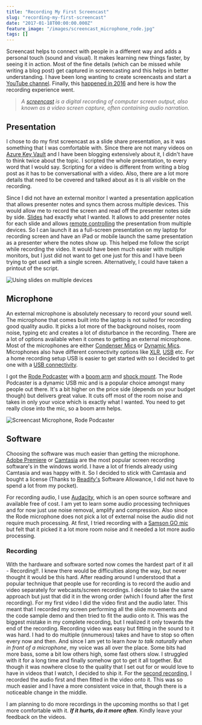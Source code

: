 ```yaml
---
title: "Recording My First Screencast"
slug: "recording-my-first-screencast"
date: "2017-01-18T00:00:00.000Z"
feature_image: "/images/screencast_microphone_rode.jpg"
tags: []
---
```


Screencast helps to connect with people in a different way and adds a personal touch (sound and visual). It makes learning new things faster, by seeing it in action. Most of the fine details (which can be missed while writing a blog post) get captured in screencasting and this helps in better understanding. I have been long wanting to create screencasts and start a [YouTube channel](https://www.youtube.com/c/RahulNath). Finally, this [happened in 2016](__GHOST_URL__/blog/2016-recap/) and here is how the recording experience went.

> _A [screencast](https://en.wikipedia.org/wiki/Screencast) is a digital recording of computer screen output, also known as a video screen capture, often containing audio narration._

Presentation
------------

I chose to do my first screencast as a slide share presentation, as it was something that I was comfortable with. Since there are not many videos on [Azure Key Vault](__GHOST_URL__/tag/azure-key-vault/) and I have been blogging extensively about it, I didn't have to think twice about the topic. I scripted the whole presentation, to every word that I would say. Scripting for a video is different from writing a blog post as it has to be conversational with a video. Also, there are a lot more details that need to be covered and talked about as it is all visible on the recording.

Since I did not have an external monitor I wanted a presentation application that allows presenter notes and syncs them across multiple devices. This would allow me to record the screen and read off the presenter notes side by side. [Slides](http://slides.com/) had exactly what I wanted. It allows to add presenter notes for each slide and allows [remote controlling](http://help.slides.com/knowledgebase/articles/333925-remote-control) the presentation from multiple devices. So I can launch it as a full-screen presentation on my laptop for recording screen and have an iPad or mobile launch the same presentation as a presenter where the notes show up. This helped me follow the script while recording the video. It would have been much easier with multiple monitors, but I just did not want to get one just for this and I have been trying to get used with a single screen. Alternatively, I could have taken a printout of the script.

![Using slides on multiple devices](/images/screencast_slides_multidevice.jpg)

Microphone
----------

An external microphone is absolutely necessary to record your sound well. The microphone that comes built into the laptop is not suited for recording good quality audio. It picks a lot more of the background noises, room noise, typing etc and creates a lot of disturbance in the recording. There are a lot of options available when it comes to getting an external microphone. Most of the microphones are either [Condenser Mics](http://ehomerecordingstudio.com/best-condenser-mics/) or [Dynamic Mics](http://ehomerecordingstudio.com/dynamic-studio-microphone/). Microphones also have different connectivity options like [XLR](https://en.wikipedia.org/wiki/XLR_connector), [USB](https://en.wikipedia.org/wiki/USB) etc. For a home recording setup USB is easier to get started with so I decided to get one with a [USB connectivity](http://ehomerecordingstudio.com/usb-microphones/).

I got the [Rode Podcaster](http://www.rode.com/microphones/podcaster) with a [boom arm](http://www.rode.com/accessories/psa1) and [shock mount](http://www.rode.com/accessories/psm1). The Rode Podcaster is a dynamic USB mic and is a popular choice amongst many people out there. It's a bit higher on the price side (depends on your budget though) but delivers great value. It cuts off most of the room noise and takes in only your voice which is exactly what I wanted. You need to get really close into the mic, so a boom arm helps.

![Screencast Microphone, Rode Podcaster](/images/screencast_microphone_rode.jpg)

Software
--------

Choosing the software was much easier than getting the microphone. [Adobe Premiere](http://www.adobe.com/au/products/premiere.html?sdid=VBF1KRFN&mv=search&s_kwcid=AL!3085!3!107609177344!e!!g!!adobe%20premiere&ef_id=Ve-MSAAABFDV-qvS:20170101175215:s) or [Camtasia](http://shop.techsmith.com/store/techsm/en_AU/pd/productID.289432000) are the most popular screen recording software's in the windows world. I have a lot of friends already using Camtasia and was happy with it. So I decided to stick with Camtasia and bought a license (Thanks to [Readify's](__GHOST_URL__/blog/finding-a-job-abroad/) Software Allowance, I did not have to spend a lot from my pocket).

For recording audio, I use [Audacity](http://www.audacityteam.org/), which is an open source software and available free of cost. I am yet to learn some audio processing techniques and for now just use noise removal, amplify and compression. Also since the Rode microphone does not pick a lot of external noise the audio did not require much processing. At first, I tried recording with a [Samson GO mic](http://www.samsontech.com/samson/products/microphones/usb-microphones/gomic/) but felt that it picked it a lot more room noise and it needed a lot more audio processing.

### Recording

With the hardware and software sorted now comes the hardest part of it all - Recording!!. I knew there would be difficulties along the way, but never thought it would be this hard. After reading around I understood that a popular technique that people use for recording is to record the audio and video separately for webcasts/screen recordings. I decide to take the same approach but just that did it in the wrong order (which I found after the first recording). For my first video I did the video first and the audio later. This meant that I recorded my screen performing all the slide movements and the code sample demo and then tried to fit the audio onto it. This was the biggest mistake in my complete recording, but I realized it only towards the end of the recording. Recording video was easy but fitting in the sound to it was hard. I had to do multiple (innumerous) takes and have to stop so often every now and then. And since I am yet to learn _how to talk naturally when in front of a microphone_, my voice was all over the place. Some bits had more bass, some a bit low others high, some fast others slow. I struggled with it for a long time and finally somehow got to get it all together. But though it was nowhere close to the quality that I set out for or would love to have in videos that I watch, I decided to ship it. For the [second recording](https://www.youtube.com/watch?v=JbshGF4ZwGE), I recorded the audio first and then fitted in the video onto it. This was so much easier and I have a more consistent voice in that, though there is a noticeable change in the middle.

I am planning to do more recordings in the upcoming months so that I get more comfortable with it. **_If it hurts, do it more often_**. Kindly leave your feedback on the videos.
